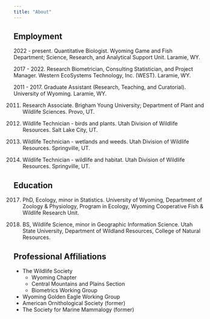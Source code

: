 ```yaml
---
title: "About"
---
```


## Employment

2022 - present. Quantitative Biologist. Wyoming Game and Fish Department; Science, Research, and Analytical Support Unit. Laramie, WY.

2017 - 2022. Research Biometrician, Consulting Statistician, and Project Manager. Western EcoSystems Technology, Inc. (WEST). Laramie, WY.

2011 - 2017. Graduate Assistant (Research, Teaching, and Curatorial). University of Wyoming. Laramie, WY.

2011. Research Associate. Brigham Young University; Department of Plant and Wildlife Sciences. Provo, UT.

2012. Wildlife Technician - birds and plants. Utah Division of Wildlife Resources. Salt Lake City, UT.

2013. Wildlife Technician - wetlands and weeds. Utah Division of Wildlife Resources. Springville, UT.

2014. Wildlife Technician - wildlife and habitat. Utah Division of Wildlife Resources. Springville, UT.

## Education

2017. PhD, Ecology, minor in Statistics. University of Wyoming, Department of Zoology & Physiology, Program in Ecology, Wyoming Cooperative Fish & Wildlife Research Unit.

2018. BS, Wildlife Science, minor in Geographic Information Science. Utah State University, Department of Wildland Resources, College of Natural Resources.

## Professional Affiliations

-   The Wildlife Society
    -   Wyoming Chapter
    -   Central Mountains and Plains Section
    -   Biometrics Working Group
-   Wyoming Golden Eagle Working Group
-   American Ornithological Society (former)
-   The Society for Marine Mammalogy (former)
